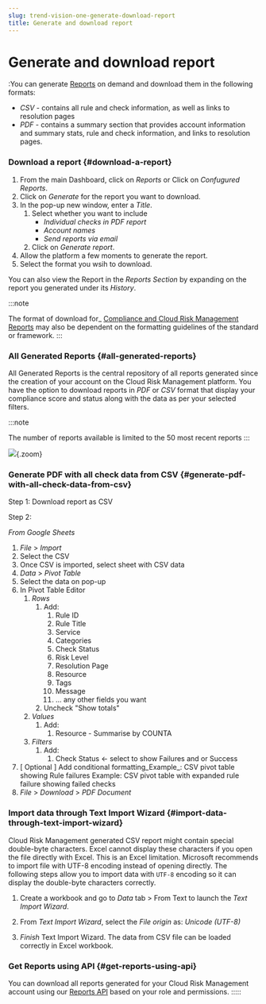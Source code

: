 ```yaml
---
slug: trend-vision-one-generate-download-report
title: Generate and download report
---
```

# Generate and download report

:You can generate [Reports](rules-status-reports.mdx) on demand and download them in the following formats:

- *CSV* - contains all rule and check information, as well as links to resolution pages
- *PDF* - contains a summary section that provides account information and summary stats, rule and check information, and links to resolution pages.

### Download a report {#download-a-report}

1.  From the main Dashboard, click on *Reports* or Click on *Confugured Reports*.
2.  Click on *Generate* for the report you want to download.
3.  In the pop-up new window, enter a *Title*.
    1.  Select whether you want to include
        - *Individual checks in PDF report*
        - *Account names*
        - *Send reports via email*
    2.  Click on *Generate report*.
4.  Allow the platform a few moments to generate the report.
5.  Select the format you wsih to download.

You can also view the Report in the *Reports Section* by expanding on the report you generated under its *History*.

:::note

The format of download for\_ [Compliance and Cloud Risk Management Reports](compliance-reports.mdx) may also be dependent on the formatting guidelines of the standard or framework.
:::

### All Generated Reports {#all-generated-reports}

All Generated Reports is the central repository of all reports generated since the creation of your account on the Cloud Risk Management platform. You have the option to download reports in *PDF* or *CSV* format that display your compliance score and status along with the data as per your selected filters.

:::note

The number of reports available is limited to the 50 most recent reports
:::

![](/images/all-generated-report-tajchq=f93df395-0881-4eb5-bebe-ebcbba4dabb0.webp){.zoom}

### Generate PDF with all check data from CSV {#generate-pdf-with-all-check-data-from-csv}

Step 1: Download report as CSV

Step 2:

*From Google Sheets*

1.  *File* \> *Import*
2.  Select the CSV
3.  Once CSV is imported, select sheet with CSV data
4.  *Data* \> *Pivot Table*
5.  Select the data on pop-up
6.  In Pivot Table Editor
    1.  *Rows*
        1.  Add:
            1.  Rule ID
            2.  Rule Title
            3.  Service
            4.  Categories
            5.  Check Status
            6.  Risk Level
            7.  Resolution Page
            8.  Resource
            9.  Tags
            10. Message
            11. ... any other fields you want
        2.  Uncheck "Show totals"
    2.  *Values*
        1.  Add:
            1.  Resource - Summarise by COUNTA
    3.  *Filters*
        1.  Add:
            1.  Check Status ← select to show Failures and or Success
7.  \[ Optional \] Add conditional formatting_Example\_: CSV pivot table showing Rule failures Example: CSV pivot table with expanded rule failure showing failed checks
8.  *File* \> *Download* \> *PDF Document*

### Import data through Text Import Wizard {#import-data-through-text-import-wizard}

Cloud Risk Management generated CSV report might contain special double-byte characters. Excel cannot display these characters if you open the file directly with Excel. This is an Excel limitation. Microsoft recommends to import file with UTF-8 encoding instead of opening directly. The following steps allow you to import data with `UTF-8` encoding so it can display the double-byte characters correctly.

1.  Create a workbook and go to *Data* tab \> From Text to launch the *Text Import Wizard*.

2.  From *Text Import Wizard*, select the *File origin* as: *Unicode (UTF-8)*

3.  *Finish* Text Import Wizard. The data from CSV file can be loaded correctly in Excel workbook.

### Get Reports using API {#get-reports-using-api}

You can download all reports generated for your Cloud Risk Management account using our [Reports API](https://github.com/cloudconformity/documentation-api/blob/master/reports-cloud-posture.xml) based on your role and permissions.
:::::
